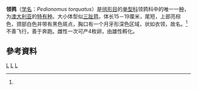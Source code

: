 {{unreferenced|time=2011-02-05T05:53:24+00:00}}
{{Speciesbox
| taxon = Pedionomus torquatus
| binomial_authority = [[约翰·古尔德|Gould]]，1841
| status = CR
| status_system = iucn3.1
| status_ref =<ref name=IUCN>{{IUCN|assessors=BirdLife International|year=2017|id=22693049|title=Pedionomus torquatus |version=2017.3|downloaded=2018-08-04}}</ref>
| trend = down
| image = Pedionomus torquatus, NSW 1.jpg
| grandparent_authority = [[夏尔·吕西安·波拿巴|Bonaparte]]，1856
}}
'''领鹑'''（[[学名|学名]]：''Pedionomus torquatus''）是[[鸻形目|鸻形目]]的[[单型|单型科]]领鹑科中的唯一一[[种|种]]，为[[澳大利亚|澳大利亚]]的[[特有种|特有种]]。大小体型似[[三趾鹑|三趾鹑]]，体长15－19厘米，尾短，上部亮棕色，颈部白色并带有黑色斑点，胸口有一个月牙形深色区域，状如衣领，故名。<ref name=IUCN/>不善飞行，善于奔跑。雌性一次可产4枚卵，由雄性孵化。

==參考資料==
{{reflist}}

{{鸻形目小作品}}

{{taxonbar}}
[[Category:_1841年描述的鸟类|L]]
[[Category:澳大利亞鳥類|L]]
[[Category:鴴形目|L]]